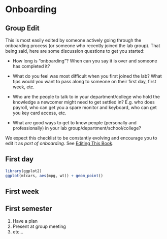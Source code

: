 # Onboarding

::: callout-important
## Group Edit

This is most easily edited by someone actively going through the onboarding process (or someone who recently joined the lab group).
That being said, here are some discussion questions to get you started:

-   How long is "onboarding"?
    When can you say it is over and someone has completed it?

-   What do you feel was most difficult when you first joined the lab?
    What tips would you want to pass along to someone on their first day, first week, etc.

-   Who are the people to talk to in your department/college who hold the knowledge a newcomer might need to get settled in?
    E.g. who does payroll, who can get you a spare monitor and keyboard, who can get you key card access, etc.

-   What are good ways to get to know people (personally and professionally) in your lab group/department/school/college?
:::

::: callout-note
We expect this checklist to be constantly evolving and encourage you to edit it as *part of onboarding*.
See [Editing This Book](contributing.qmd).
:::

## First day

```r
library(ggplot2)
ggplot(mtcars, aes(mpg, wt)) + geom_point()
```



## First week



## First semester

1.  Have a plan
2.  Present at group meeting
3.  etc...
